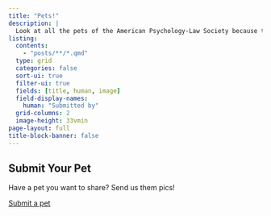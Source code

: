 ```yaml
---
title: "Pets!"
description: |
  Look at all the pets of the American Psychology-Law Society because they are great. 
listing:
  contents: 
    - "posts/**/*.qmd"
  type: grid
  categories: false
  sort-ui: true
  filter-ui: true
  fields: [title, human, image]
  field-display-names: 
    human: "Submitted by"
  grid-columns: 2
  image-height: 33vmin
page-layout: full
title-block-banner: false
---
```


::: {.callout-note collapse=true}
## Submit Your Pet

Have a pet you want to share? Send us them pics! 

<a class="btn btn-primary" href="https://forms.gle/sV3nPAzKe5kWi27f7" role="button">Submit a pet</a>

:::